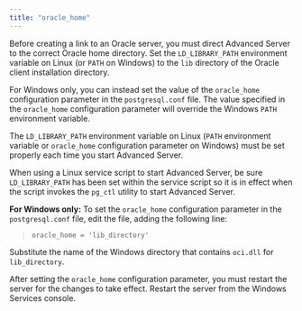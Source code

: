 ```yaml
---
title: "oracle_home"
---
```


<div id="oracle_home" class="registered_link"></div>

Before creating a link to an Oracle server, you must direct Advanced Server to the correct Oracle home directory. Set the `LD_LIBRARY_PATH` environment variable on Linux (or `PATH` on Windows) to the `lib` directory of the Oracle client installation directory.

For Windows only, you can instead set the value of the `oracle_home` configuration parameter in the `postgresql.conf` file. The value specified in the `oracle_home` configuration parameter will override the Windows `PATH` environment variable.

The `LD_LIBRARY_PATH` environment variable on Linux (`PATH` environment variable or `oracle_home` configuration parameter on Windows) must be set properly each time you start Advanced Server.

When using a Linux service script to start Advanced Server, be sure `LD_LIBRARY_PATH` has been set within the service script so it is in effect when the script invokes the `pg_ctl` utility to start Advanced Server.

**For Windows only:** To set the `oracle_home` configuration parameter in the `postgresql.conf` file, edit the file, adding the following line:

> `oracle_home = 'lib_directory'`

Substitute the name of the Windows directory that contains `oci.dll` for `lib_directory`.

After setting the `oracle_home` configuration parameter, you must restart the server for the changes to take effect. Restart the server from the Windows Services console.
